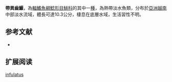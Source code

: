 {{Speciesbox
| name = 帶異齒鰋
| status = LC
| status_system = IUCN3.1
| image = 
| image_width = 250px
| genus = Oreoglanis
| species = infulatus
| authority = Ng & Freyhof, 2001
| synonyms = 
}}
'''帶異齒鰋'''，為[[輻鰭魚綱|輻鰭魚綱]][[鯰形目|鯰形目]][[鮡科|鮡科]]的其中一[[種|種]]，為熱帶淡水魚類，分布於[[亞洲|亞洲]][[越南|越南]]中部淡水流域，體長可達10.3公分，棲息在底層水域，生活習性不明。

==参考文献==
*{{FishBase_species|genus=Oreoglanis|species=infulatus|year=2015|month=3}}

== 扩展阅读 ==
{{refbegin}}
{{wikispecies-inline|Oreoglanis infulatus|帶異齒鰋}}
{{refend}}
{{Taxonbar|from=Q5564983}}

[[Category:異齒鰋屬|infulatus]]